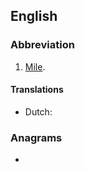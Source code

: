 {{also|Appendix:Variations of "mi"}}
==English==

===Abbreviation===
{{rfc-header|Abbreviation}}
{{head|en|abbreviation}}

# [[mile|Mile]].

====Translations====
{{trans-top|abbreviation of mile}}
* Dutch: {{t+|nl|mi}}
{{trans-mid}}
{{trans-bottom}}

===Anagrams===
* {{anagrams|en|a=im|'im|I'm|IM|Im|im-}}